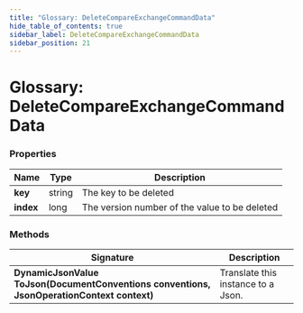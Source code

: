 ---
title: "Glossary: DeleteCompareExchangeCommandData"
hide_table_of_contents: true
sidebar_label: DeleteCompareExchangeCommandData
sidebar_position: 21
---




# Glossary: DeleteCompareExchangeCommandData
<LanguageSwitcher supportedLanguages={supportedLanguages} />
<LanguageContent language="csharp">


### Properties

| Name | Type | Description |
| ------------- | ------------- | ----- |
| **key** | string | The key to be deleted |
| **index** | long | The version number of the value to be deleted |

### Methods

| Signature | Description |
| ---------- | ----------- |
| **DynamicJsonValue ToJson(DocumentConventions conventions, JsonOperationContext context)** | Translate this instance to a Json. |

</LanguageContent>

<!---

-->